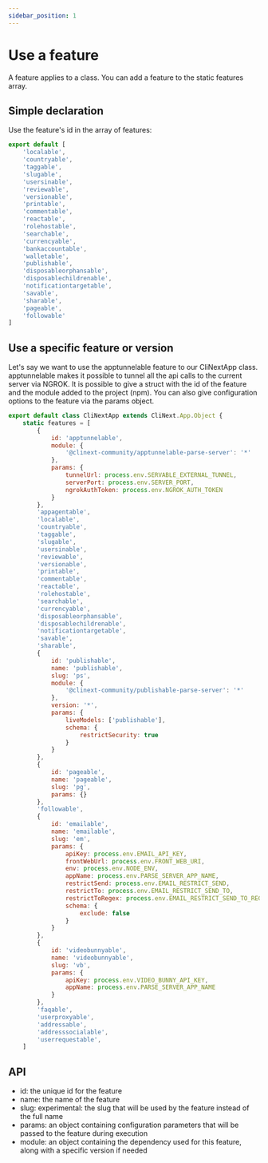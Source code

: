 ```yaml
---
sidebar_position: 1
---
```


# Use a feature
A feature applies to a class.
You can add a feature to the static features array.

## Simple declaration
Use the feature's id in the array of features:

```js
export default [
    'localable',
    'countryable',
    'taggable',
    'slugable',
    'usersinable',
    'reviewable',
    'versionable',
    'printable',
    'commentable',
    'reactable',
    'rolehostable',
    'searchable',
    'currencyable',
    'bankaccountable',
    'walletable',
    'publishable',
    'disposableorphansable',
    'disposablechildrenable',
    'notificationtargetable',
    'savable',
    'sharable',
    'pageable',
    'followable'
]
```

## Use a specific feature or version
Let's say we want to use the apptunnelable feature to our CliNextApp class.
apptunnelable makes it possible to tunnel all the api calls to the current server via NGROK.
It is possible to give a struct with the id of the feature and the module added to the project (npm).
You can also give configuration options to the feature via the params object.

```js
export default class CliNextApp extends CliNext.App.Object {
    static features = [
        {
            id: 'apptunnelable',
            module: {
                '@clinext-community/apptunnelable-parse-server': '*'
            },
            params: {
                tunnelUrl: process.env.SERVABLE_EXTERNAL_TUNNEL,
                serverPort: process.env.SERVER_PORT,
                ngrokAuthToken: process.env.NGROK_AUTH_TOKEN
            }
        },
        'appagentable',
        'localable',
        'countryable',
        'taggable',
        'slugable',
        'usersinable',
        'reviewable',
        'versionable',
        'printable',
        'commentable',
        'reactable',
        'rolehostable',
        'searchable',
        'currencyable',
        'disposableorphansable',
        'disposablechildrenable',
        'notificationtargetable',
        'savable',
        'sharable',
        {
            id: 'publishable',
            name: 'publishable',
            slug: 'ps',
            module: {
                '@clinext-community/publishable-parse-server': '*'
            },
            version: '*',
            params: {
                liveModels: ['publishable'],
                schema: {
                    restrictSecurity: true
                }
            }
        },
        {
            id: 'pageable',
            name: 'pageable',
            slug: 'pg',
            params: {}
        },
        'followable',
        {
            id: 'emailable',
            name: 'emailable',
            slug: 'em',
            params: {
                apiKey: process.env.EMAIL_API_KEY,
                frontWebUrl: process.env.FRONT_WEB_URI,
                env: process.env.NODE_ENV,
                appName: process.env.PARSE_SERVER_APP_NAME,
                restrictSend: process.env.EMAIL_RESTRICT_SEND,
                restrictTo: process.env.EMAIL_RESTRICT_SEND_TO,
                restrictToRegex: process.env.EMAIL_RESTRICT_SEND_TO_REGEX,
                schema: {
                    exclude: false
                }
            }
        },        
        {
            id: 'videobunnyable',
            name: 'videobunnyable',
            slug: 'vb',
            params: {
                apiKey: process.env.VIDEO_BUNNY_API_KEY,
                appName: process.env.PARSE_SERVER_APP_NAME
            }
        },
        'faqable',        
        'userproxyable',
        'addressable',
        'addresssocialable',
        'userrequestable',
    ]
```

## API

- id: the unique id for the feature
- name: the name of the feature
- slug: experimental: the slug that will be used by the feature instead of the full name
- params: an object containing configuration parameters that will be passed to the feature during execution
- module: an object containing the dependency used for this feature, along with a specific version if needed
